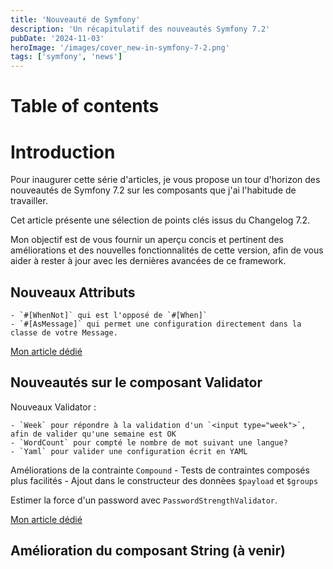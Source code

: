 ```yaml
---
title: 'Nouveauté de Symfony'
description: 'Un récapitulatif des nouveautés Symfony 7.2'
pubDate: '2024-11-03'
heroImage: '/images/cover_new-in-symfony-7-2.png'
tags: ['symfony', 'news']
---
```


# Table of contents

# Introduction

Pour inaugurer cette série d'articles, je vous propose un tour d'horizon des nouveautés de Symfony 7.2 sur les composants que j'ai l'habitude de travailler.

Cet article présente une sélection de points clés issus du Changelog 7.2.

Mon objectif est de vous fournir un aperçu concis et pertinent des améliorations et des nouvelles fonctionnalités de cette version, afin de vous aider à rester à jour avec les dernières avancées de ce framework.

## Nouveaux Attributs

    - `#[WhenNot]` qui est l'opposé de `#[When]`
    - `#[AsMessage]` qui permet une configuration directement dans la classe de votre Message.

[Mon article dédié](new-attributes)

## Nouveautés sur le composant Validator

Nouveaux Validator :

    - `Week` pour répondre à la validation d'un `<input type="week">`, afin de valider qu'une semaine est OK
    - `WordCount` pour compté le nombre de mot suivant une langue?
    - `Yaml` pour valider une configuration écrit en YAML

Améliorations de la contrainte `Compound` - Tests de contraintes composés plus facilités - Ajout dans le constructeur des donnèes `$payload` et `$groups`

Estimer la force d'un password avec `PasswordStrengthValidator`.

[Mon article dédié](new-validators)

## Amélioration du composant String (à venir)
